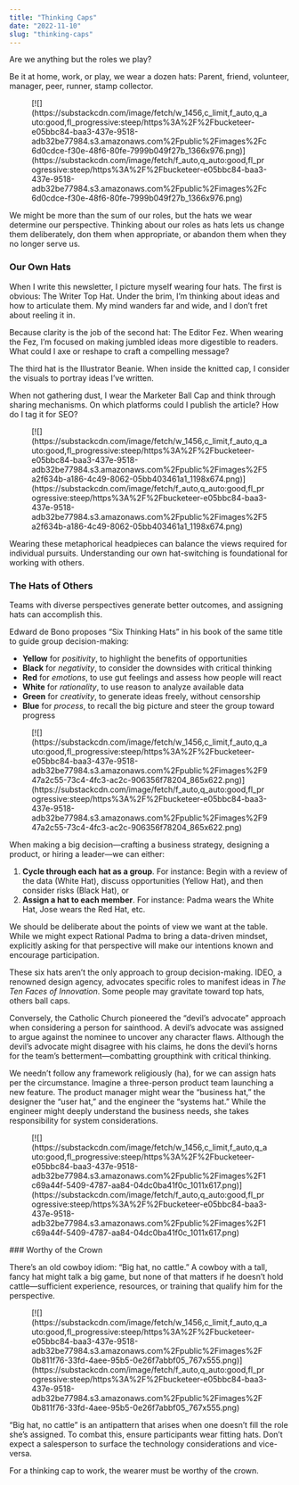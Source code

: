 ```yaml
---
title: "Thinking Caps"
date: "2022-11-10"
slug: "thinking-caps"
---
```


Are we anything but the roles we play?

Be it at home, work, or play, we wear a dozen hats: Parent, friend, volunteer, manager, peer, runner, stamp collector.

<figure class="wp-block-image">[![](https://substackcdn.com/image/fetch/w_1456,c_limit,f_auto,q_auto:good,fl_progressive:steep/https%3A%2F%2Fbucketeer-e05bbc84-baa3-437e-9518-adb32be77984.s3.amazonaws.com%2Fpublic%2Fimages%2Fc6d0cdce-f30e-48f6-80fe-7999b049f27b_1366x976.png)](https://substackcdn.com/image/fetch/f_auto,q_auto:good,fl_progressive:steep/https%3A%2F%2Fbucketeer-e05bbc84-baa3-437e-9518-adb32be77984.s3.amazonaws.com%2Fpublic%2Fimages%2Fc6d0cdce-f30e-48f6-80fe-7999b049f27b_1366x976.png)</figure>We might be more than the sum of our roles, but the hats we wear determine our perspective. Thinking about our roles as hats lets us change them deliberately, don them when appropriate, or abandon them when they no longer serve us.

### Our Own Hats

When I write this newsletter, I picture myself wearing four hats. The first is obvious: The Writer Top Hat. Under the brim, I’m thinking about ideas and how to articulate them. My mind wanders far and wide, and I don’t fret about reeling it in.

Because clarity is the job of the second hat: The Editor Fez. When wearing the Fez, I’m focused on making jumbled ideas more digestible to readers. What could I axe or reshape to craft a compelling message?

The third hat is the Illustrator Beanie. When inside the knitted cap, I consider the visuals to portray ideas I’ve written.

When not gathering dust, I wear the Marketer Ball Cap and think through sharing mechanisms. On which platforms could I publish the article? How do I tag it for SEO?

<figure class="wp-block-image">[![](https://substackcdn.com/image/fetch/w_1456,c_limit,f_auto,q_auto:good,fl_progressive:steep/https%3A%2F%2Fbucketeer-e05bbc84-baa3-437e-9518-adb32be77984.s3.amazonaws.com%2Fpublic%2Fimages%2F5a2f634b-a186-4c49-8062-05bb403461a1_1198x674.png)](https://substackcdn.com/image/fetch/f_auto,q_auto:good,fl_progressive:steep/https%3A%2F%2Fbucketeer-e05bbc84-baa3-437e-9518-adb32be77984.s3.amazonaws.com%2Fpublic%2Fimages%2F5a2f634b-a186-4c49-8062-05bb403461a1_1198x674.png)</figure>Wearing these metaphorical headpieces can balance the views required for individual pursuits. Understanding our own hat-switching is foundational for working with others.

### The Hats of Others

Teams with diverse perspectives generate better outcomes, and assigning hats can accomplish this.

Edward de Bono proposes “Six Thinking Hats” in his book of the same title to guide group decision-making:

- **Yellow** for *positivity*, to highlight the benefits of opportunities
- **Black** for *negativity*, to consider the downsides with critical thinking
- **Red** for *emotions*, to use gut feelings and assess how people will react
- **White** for *rationality*, to use reason to analyze available data
- **Green** for *creativity*, to generate ideas freely, without censorship
- **Blue** for *process*, to recall the big picture and steer the group toward progress

<figure class="wp-block-image">[![](https://substackcdn.com/image/fetch/w_1456,c_limit,f_auto,q_auto:good,fl_progressive:steep/https%3A%2F%2Fbucketeer-e05bbc84-baa3-437e-9518-adb32be77984.s3.amazonaws.com%2Fpublic%2Fimages%2F947a2c55-73c4-4fc3-ac2c-906356f78204_865x622.png)](https://substackcdn.com/image/fetch/f_auto,q_auto:good,fl_progressive:steep/https%3A%2F%2Fbucketeer-e05bbc84-baa3-437e-9518-adb32be77984.s3.amazonaws.com%2Fpublic%2Fimages%2F947a2c55-73c4-4fc3-ac2c-906356f78204_865x622.png)</figure>When making a big decision—crafting a business strategy, designing a product, or hiring a leader—we can either:

1. **Cycle through each hat as a group**. For instance: Begin with a review of the data (White Hat), discuss opportunities (Yellow Hat), and then consider risks (Black Hat), or
2. **Assign a hat to each member**. For instance: Padma wears the White Hat, Jose wears the Red Hat, etc.

We should be deliberate about the points of view we want at the table. While we might expect Rational Padma to bring a data-driven mindset, explicitly asking for that perspective will make our intentions known and encourage participation.

These six hats aren’t the only approach to group decision-making. IDEO, a renowned design agency, advocates specific roles to manifest ideas in *The Ten Faces of Innovation*. Some people may gravitate toward top hats, others ball caps.

Conversely, the Catholic Church pioneered the “devil’s advocate” approach when considering a person for sainthood. A devil’s advocate was assigned to argue against the nominee to uncover any character flaws. Although the devil’s advocate might disagree with his claims, he dons the devil’s horns for the team’s betterment—combatting groupthink with critical thinking.

We needn’t follow any framework religiously (ha), for we can assign hats per the circumstance. Imagine a three-person product team launching a new feature. The product manager might wear the “business hat,” the designer the “user hat,” and the engineer the “systems hat.” While the engineer might deeply understand the business needs, she takes responsibility for system considerations.

<figure class="wp-block-image">[![](https://substackcdn.com/image/fetch/w_1456,c_limit,f_auto,q_auto:good,fl_progressive:steep/https%3A%2F%2Fbucketeer-e05bbc84-baa3-437e-9518-adb32be77984.s3.amazonaws.com%2Fpublic%2Fimages%2F1c69a44f-5409-4787-aa84-04dc0ba41f0c_1011x617.png)](https://substackcdn.com/image/fetch/f_auto,q_auto:good,fl_progressive:steep/https%3A%2F%2Fbucketeer-e05bbc84-baa3-437e-9518-adb32be77984.s3.amazonaws.com%2Fpublic%2Fimages%2F1c69a44f-5409-4787-aa84-04dc0ba41f0c_1011x617.png)</figure>### Worthy of the Crown

There’s an old cowboy idiom: “Big hat, no cattle.” A cowboy with a tall, fancy hat might talk a big game, but none of that matters if he doesn’t hold cattle—sufficient experience, resources, or training that qualify him for the perspective.

<figure class="wp-block-image">[![](https://substackcdn.com/image/fetch/w_1456,c_limit,f_auto,q_auto:good,fl_progressive:steep/https%3A%2F%2Fbucketeer-e05bbc84-baa3-437e-9518-adb32be77984.s3.amazonaws.com%2Fpublic%2Fimages%2F0b811f76-33fd-4aee-95b5-0e26f7abbf05_767x555.png)](https://substackcdn.com/image/fetch/f_auto,q_auto:good,fl_progressive:steep/https%3A%2F%2Fbucketeer-e05bbc84-baa3-437e-9518-adb32be77984.s3.amazonaws.com%2Fpublic%2Fimages%2F0b811f76-33fd-4aee-95b5-0e26f7abbf05_767x555.png)</figure>“Big hat, no cattle” is an antipattern that arises when one doesn’t fill the role she’s assigned. To combat this, ensure participants wear fitting hats. Don’t expect a salesperson to surface the technology considerations and vice-versa.

For a thinking cap to work, the wearer must be worthy of the crown.